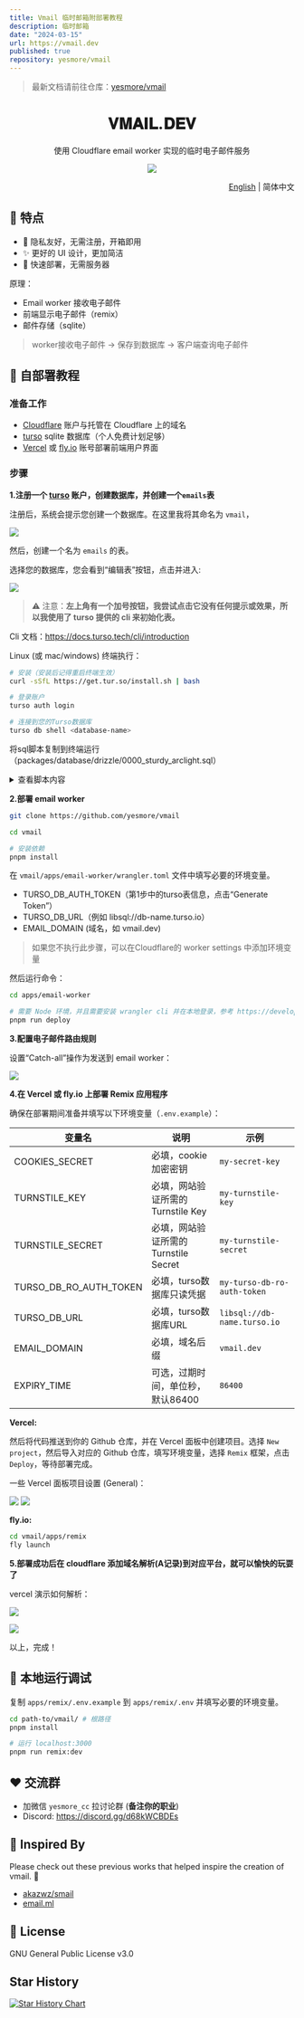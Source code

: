 ```yaml
---
title: Vmail 临时邮箱附部署教程
description: 临时邮箱
date: "2024-03-15"
url: https://vmail.dev
published: true
repository: yesmore/vmail
---
```


> 最新文档请前往仓库：[yesmore/vmail](https://github.com/yesmore/vmail)


<div align="center">
  <h1>𝐕𝐌𝐀𝐈𝐋.𝐃𝐄𝐕</h1>
  <p>使用 Cloudflare email worker 实现的临时电子邮件服务</p>
  <img src="https://img.inke.app/file/beb0212f96c6cd37eaeb8.jpg"/>
</div>

<p align="right"><a href="https://github.com/yesmore/vmail/blob/main/README_en.md">English</a> | 简体中文</p>

## 🌈 特点

- 🎯 隐私友好，无需注册，开箱即用
- ✨ 更好的 UI 设计，更加简洁
- 🚀 快速部署，无需服务器

原理：

- Email worker 接收电子邮件
- 前端显示电子邮件（remix）
- 邮件存储（sqlite）

> worker接收电子邮件 -> 保存到数据库 -> 客户端查询电子邮件

## 👋 自部署教程

### 准备工作

- [Cloudflare](https://dash.cloudflare.com/) 账户与托管在 Cloudflare 上的域名
- [turso](https://turso.tech) sqlite 数据库（个人免费计划足够）
- [Vercel](https://vercel.com) 或 [fly.io](https://fly.io) 账号部署前端用户界面

### 步骤

**1.注册一个 [turso](https://turso.tech) 账户，创建数据库，并创建一个`emails`表**

注册后，系统会提示您创建一个数据库。在这里我将其命名为 `vmail`，

![](https://img.inke.app/file/3773b481c78c9087140b1.png) 

然后，创建一个名为 `emails` 的表。

选择您的数据库，您会看到“编辑表”按钮，点击并进入:

![](https://img.inke.app/file/d49086f9b450edd5a2cef.png) 

> ⚠️ 注意：**左上角有一个加号按钮，我尝试点击它没有任何提示或效果，所以我使用了 turso 提供的 cli 来初始化表。**

Cli 文档：https://docs.turso.tech/cli/introduction 

Linux (或 mac/windows) 终端执行：

```bash
# 安装（安装后记得重启终端生效）
curl -sSfL https://get.tur.so/install.sh | bash

# 登录账户
turso auth login

# 连接到您的Turso数据库
turso db shell <database-name>
```

将sql脚本复制到终端运行（packages/database/drizzle/0000_sturdy_arclight.sql）

<details>
<summary>查看脚本内容</summary>
<pre><code>CREATE TABLE `emails` (
 `id` text PRIMARY KEY NOT NULL,
 `message_from` text NOT NULL,
 `message_to` text NOT NULL,
 `headers` text NOT NULL,
 `from` text NOT NULL,
 `sender` text,
 `reply_to` text,
 `delivered_to` text,
 `return_path` text,
 `to` text,
 `cc` text,
 `bcc` text,
 `subject` text,
 `message_id` text NOT NULL,
 `in_reply_to` text,
 `references` text,
 `date` text,
 `html` text,
 `text` text,
 `created_at` integer NOT NULL,
 `updated_at` integer NOT NULL
);</code></pre>
</details>

**2.部署 email worker**

```bash
git clone https://github.com/yesmore/vmail

cd vmail

# 安装依赖
pnpm install
```

在 `vmail/apps/email-worker/wrangler.toml` 文件中填写必要的环境变量。

- TURSO_DB_AUTH_TOKEN（第1步中的turso表信息，点击“Generate Token”）
- TURSO_DB_URL（例如 libsql://db-name.turso.io）
- EMAIL_DOMAIN (域名，如 vmail.dev)
  
> 如果您不执行此步骤，可以在Cloudflare的 worker settings 中添加环境变量

然后运行命令：

```bash
cd apps/email-worker

# 需要 Node 环境，并且需要安装 wrangler cli 并在本地登录，参考 https://developers.cloudflare.com/workers/wrangler/install-and-update
pnpm run deploy
```

**3.配置电子邮件路由规则**

设置“Catch-all”操作为发送到 email worker：

![](https://img.inke.app/file/fa39163411cd35fad0a7f.png) 

**4.在 Vercel 或 fly.io 上部署 Remix 应用程序**

确保在部署期间准备并填写以下环境变量（`.env.example`）：

| 变量名                 | 说明                                 | 示例                        |
| ---------------------- | ------------------------------------ | --------------------------- |
| COOKIES_SECRET         | 必填，cookie加密密钥                 | `my-secret-key`             |
| TURNSTILE_KEY          | 必填，网站验证所需的Turnstile Key    | `my-turnstile-key`          |
| TURNSTILE_SECRET       | 必填，网站验证所需的Turnstile Secret | `my-turnstile-secret`       |
| TURSO_DB_RO_AUTH_TOKEN | 必填，turso数据库只读凭据            | `my-turso-db-ro-auth-token` |
| TURSO_DB_URL           | 必填，turso数据库URL                 | `libsql://db-name.turso.io` |
| EMAIL_DOMAIN           | 必填，域名后缀                       | `vmail.dev`                 |
| EXPIRY_TIME            | 可选，过期时间，单位秒，默认86400    | `86400`                     |

**Vercel:** 

然后将代码推送到你的 Github 仓库，并在 Vercel 面板中创建项目。选择 `New project`，然后导入对应的 Github 仓库，填写环境变量，选择 `Remix` 框架，点击 `Deploy`，等待部署完成。

一些 Vercel 面板项目设置 (General)：

![](https://img.inke.app/file/573f842ccbefdf8daf319.png)
![](https://img.inke.app/file/36c1566d8c27735bb097d.png)

**fly.io:** 

```bash
cd vmail/apps/remix 
fly launch
```
  
**5.部署成功后在 cloudflare 添加域名解析(A记录)到对应平台，就可以愉快的玩耍了**

vercel 演示如何解析：

![](https://img.inke.app/file/245b71636cd16afcf93c7.png)

![](https://img.inke.app/file/e10af19334fd6a13b7d2e.png)

以上，完成！

## 🔨 本地运行调试

复制 `apps/remix/.env.example` 到 `apps/remix/.env` 并填写必要的环境变量。

```bash
cd path-to/vmail/ # 根路径
pnpm install

# 运行 localhost:3000
pnpm run remix:dev
```

## ❤️ 交流群

- 加微信 `yesmore_cc` 拉讨论群 (**备注你的职业**)
- Discord: https://discord.gg/d68kWCBDEs

## 🎨 Inspired By

Please check out these previous works that helped inspire the creation of vmail. 🙏

- [akazwz/smail](https://github.com/akazwz/smail)
- [email.ml](email.ml)

## 📝 License

GNU General Public License v3.0

## Star History

[![Star History Chart](https://api.star-history.com/svg?repos=yesmore/vmail&type=Date)](https://star-history.com/#yesmore/vmail&Date)
